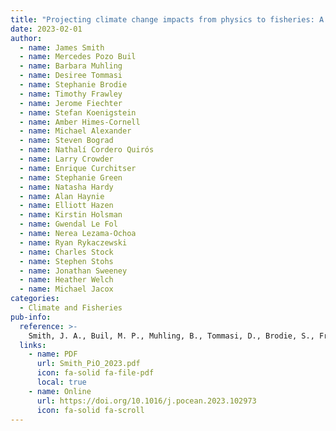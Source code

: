 ```yaml
---
title: "Projecting climate change impacts from physics to fisheries: A view from three California Current fisheries"
date: 2023-02-01
author:
  - name: James Smith
  - name: Mercedes Pozo Buil
  - name: Barbara Muhling
  - name: Desiree Tommasi
  - name: Stephanie Brodie
  - name: Timothy Frawley
  - name: Jerome Fiechter
  - name: Stefan Koenigstein
  - name: Amber Himes-Cornell
  - name: Michael Alexander
  - name: Steven Bograd
  - name: Nathalí Cordero Quirós
  - name: Larry Crowder
  - name: Enrique Curchitser
  - name: Stephanie Green
  - name: Natasha Hardy
  - name: Alan Haynie
  - name: Elliott Hazen
  - name: Kirstin Holsman
  - name: Gwendal Le Fol
  - name: Nerea Lezama-Ochoa
  - name: Ryan Rykaczewski
  - name: Charles Stock
  - name: Stephen Stohs
  - name: Jonathan Sweeney
  - name: Heather Welch
  - name: Michael Jacox
categories: 
  - Climate and Fisheries
pub-info:
  reference: >-
    Smith, J. A., Buil, M. P., Muhling, B., Tommasi, D., Brodie, S., Frawley, T. H., Fiechter, J., Koenigstein, S., Himes-Cornell, A., Alexander, M. A., Bograd, S. J., Quirós, N. C., Crowder, L. B., Curchitser, E., Green, S. J., Hardy, N. A., Haynie, A. C., Hazen, E. L., Holsman, K., Le Fol, G., Lezama-Ochoa, N., Rykaczewski, R. R., Stock, C. A., Stohs, S., Sweeney, J., Welch, H., & Jacox, M. G. (2023). Projecting climate change impacts from physics to fisheries: A view from three California Current fisheries. <em>Progress in Oceanography</em>, 211, 102973. doi: <a href="https://doi.org/10.1016/j.pocean.2023.102973">https://doi.org/10.1016/j.pocean.2023.102973</a>
  links:
    - name: PDF
      url: Smith_PiO_2023.pdf
      icon: fa-solid fa-file-pdf
      local: true
    - name: Online
      url: https://doi.org/10.1016/j.pocean.2023.102973
      icon: fa-solid fa-scroll
---
```


